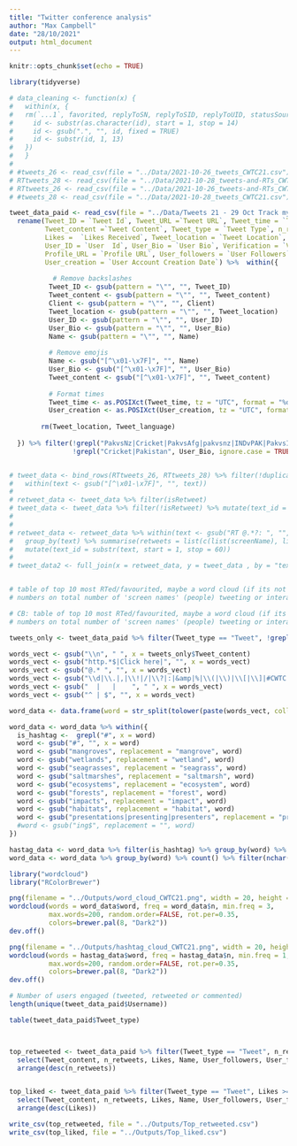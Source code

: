 ```yaml
---
title: "Twitter conference analysis"
author: "Max Campbell"
date: "28/10/2021"
output: html_document
---
```


```r
knitr::opts_chunk$set(echo = TRUE)
```


```r

library(tidyverse)

# data_cleaning <- function(x) {
#   within(x, {
#   rm(`...1`, favorited, replyToSN, replyToSID, replyToUID, statusSource, retweeted, longitude, latitude)
#     id <- substr(as.character(id), start = 1, stop = 14)
#     id <- gsub(".", "", id, fixed = TRUE)
#     id <- substr(id, 1, 13)
#   })
#   }
# 
# #tweets_26 <- read_csv(file = "../Data/2021-10-26_tweets_CWTC21.csv") %>% data_cleaning() #these are just copies
# RTtweets_28 <- read_csv(file = "../Data/2021-10-28_tweets-and-RTs_CWTC21.csv") %>% data_cleaning()
# RTtweets_26 <- read_csv(file = "../Data/2021-10-26_tweets-and-RTs_CWTC21.csv") %>% data_cleaning() %>% filter(created < min(RTtweets_28$created))
# #tweets_28 <- read_csv(file = "../Data/2021-10-28_tweets_CWTC21.csv") %>% data_cleaning()#these are just copies

tweet_data_paid <- read_csv(file = "../Data/Tweets 21 - 29 Oct Track my hashtag.csv") %>% 
  rename(Tweet_ID = `Tweet Id`, Tweet_URL =`Tweet URL`, Tweet_time = `Tweet Posted Time`, 
         Tweet_content =`Tweet Content`, Tweet_type = `Tweet Type`, n_retweets = `Retweets Received`, 
         Likes =  `Likes Received`, Tweet_location = `Tweet Location`, Tweet_language = `Tweet Language`,
         User_ID = `User  Id`, User_Bio = `User Bio`, Verification = `Verified or Non-Verified`,
         Profile_URL = `Profile URL`, User_followers = `User Followers`, User_following = `User Following`,
         User_creation = `User Account Creation Date`) %>%  within({
        
           # Remove backslashes   
          Tweet_ID <- gsub(pattern = "\"", "", Tweet_ID)
          Tweet_content <- gsub(pattern = "\"", "", Tweet_content)
          Client <- gsub(pattern = "\"", "", Client)
          Tweet_location <- gsub(pattern = "\"", "", Tweet_location)
          User_ID <- gsub(pattern = "\"", "", User_ID)
          User_Bio <- gsub(pattern = "\"", "", User_Bio)
          Name <- gsub(pattern = "\"", "", Name)
          
          # Remove emojis
          Name <- gsub("[^\x01-\x7F]", "", Name)
          User_Bio <- gsub("[^\x01-\x7F]", "", User_Bio)
          Tweet_content <- gsub("[^\x01-\x7F]", "", Tweet_content)
          
          # Format times
          Tweet_time <- as.POSIXct(Tweet_time, tz = "UTC", format = "%d %b %Y %H:%M:%S")
          User_creation <- as.POSIXct(User_creation, tz = "UTC", format = "%d-%b-%Y %H:%M:%S")
        
        rm(Tweet_location, Tweet_language)
  
  }) %>% filter(!grepl("PakvsNz|Cricket|PakvsAfg|pakvsnz|INDvPAK|PakvsInd|Pakistan|bowler|PAKvNZ|IndvsPak|SPORTATSABC", Tweet_content, ignore.case = TRUE), # filtering cricket tweets
                !grepl("Cricket|Pakistan", User_Bio, ignore.case = TRUE))


# tweet_data <- bind_rows(RTtweets_26, RTtweets_28) %>% filter(!duplicated(id, fromLast = TRUE)) %>% distinct() %>% 
#   within(text <- gsub("[^\x01-\x7F]", "", text))
# 
# retweet_data <- tweet_data %>% filter(isRetweet) 
# tweet_data <- tweet_data %>% filter(!isRetweet) %>% mutate(text_id = substr(text, start = 1, stop = 60))
# 
# 
# retweet_data <- retweet_data %>% within(text <- gsub("RT @.*?: ", "", text)) %>% 
#   group_by(text) %>% summarise(retweets = list(c(list(screenName), list(created)))) %>% 
#   mutate(text_id = substr(text, start = 1, stop = 60))
# 
# tweet_data2 <- full_join(x = retweet_data, y = tweet_data , by = "text_id")


# table of top 10 most RTed/favourited, maybe a word cloud (if its not too hard) and then some 
# numbers on total number of 'screen names' (people) tweeting or interacting (ie tweeting or RTing)


```



```r
# CB: table of top 10 most RTed/favourited, maybe a word cloud (if its not too hard) and then some 
# numbers on total number of 'screen names' (people) tweeting or interacting (ie tweeting or RTing)

tweets_only <- tweet_data_paid %>% filter(Tweet_type == "Tweet", !grepl("^Join ", x = Tweet_content))

words_vect <- gsub("\\n", " ", x = tweets_only$Tweet_content)
words_vect <- gsub("http.*$|Click here|", "", x = words_vect)
words_vect <- gsub("@.* ", "", x = words_vect)
words_vect <- gsub("\\d|\\.|,|\\!|/|\\?|:|&amp|%|\\(|\\)|\\[|\\]|#CWTC|;|'| - |", "", x = words_vect)
words_vect <- gsub("  |   |    ", " ", x = words_vect)
words_vect <- gsub("^ | $", "", x = words_vect)

word_data <- data.frame(word = str_split(tolower(paste(words_vect, collapse = " ")), pattern = " ")[[1]])

word_data <- word_data %>% within({
  is_hashtag <-  grepl("#", x = word)
  word <- gsub("#", "", x = word)
  word <- gsub("mangroves", replacement = "mangrove", word)
  word <- gsub("wetlands", replacement = "wetland", word)
  word <- gsub("seagrasses", replacement = "seagrass", word)
  word <- gsub("saltmarshes", replacement = "saltmarsh", word)
  word <- gsub("ecosystems", replacement = "ecosystem", word)
  word <- gsub("forests", replacement = "forest", word)
  word <- gsub("impacts", replacement = "impact", word)
  word <- gsub("habitats", replacement = "habitat", word)
  word <- gsub("presentations|presenting|presenters", replacement = "presentation", word)
  #word <- gsub("ing$", replacement = "", word)
})

hastag_data <- word_data %>% filter(is_hashtag) %>% group_by(word) %>% count() 
word_data <- word_data %>% group_by(word) %>% count() %>% filter(nchar(word)>3, n > 2)

library("wordcloud")
library("RColorBrewer")

png(filename = "../Outputs/word_cloud_CWTC21.png", width = 20, height = 20, units = "cm", res = 300)
wordcloud(words = word_data$word, freq = word_data$n, min.freq = 3,
          max.words=200, random.order=FALSE, rot.per=0.35, 
          colors=brewer.pal(8, "Dark2"))
dev.off()

png(filename = "../Outputs/hashtag_cloud_CWTC21.png", width = 20, height = 20, units = "cm", res = 300)
wordcloud(words = hastag_data$word, freq = hastag_data$n, min.freq = 1,
          max.words=200, random.order=FALSE, rot.per=0.35, 
          colors=brewer.pal(8, "Dark2"))
dev.off()

# Number of users engaged (tweeted, retweeted or commented)
length(unique(tweet_data_paid$Username))

table(tweet_data_paid$Tweet_type)



top_retweeted <- tweet_data_paid %>% filter(Tweet_type == "Tweet", n_retweets >= 17) %>%
  select(Tweet_content, n_retweets, Likes, Name, User_followers, User_following) %>% 
  arrange(desc(n_retweets))


top_liked <- tweet_data_paid %>% filter(Tweet_type == "Tweet", Likes >= 62) %>%
  select(Tweet_content, n_retweets, Likes, Name, User_followers, User_following) %>% 
  arrange(desc(Likes))

write_csv(top_retweeted, file = "../Outputs/Top_retweeted.csv")
write_csv(top_liked, file = "../Outputs/Top_liked.csv")


```

